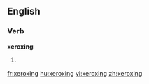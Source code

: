 ==English==

===Verb===
'''xeroxing'''

# {{present participle of|xerox}}

[[fr:xeroxing]]
[[hu:xeroxing]]
[[vi:xeroxing]]
[[zh:xeroxing]]